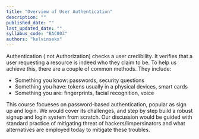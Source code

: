 ```yaml
---
title: "Overview of User Authentication"
description: ""
published_date: ""
last_updated_date: ""
syllabus_code: "BAC003"
authors: "kelvinsekx"
---
```


Authentication ( not Authorization) checks a user credibility. It verifies that a user requesting a resource is indeed who they claim to be. To help us achieve this, there are a couple of common methods. They include:

- Something you know: passwords, security questions
- Something you have: tokens usually in a physical devices, smart cards
- Something you are: fingerprints, facial recognition, voice

This course focueses on password-based authentication, popular as sign up and login. We would cover its challenges, and step by step build a robust signup and login system from scratch. Our discussion would be guided with standard practice of mitigating threat of hackers/iimpersinators and what alternatives are employed today to mitigate these troubles.
